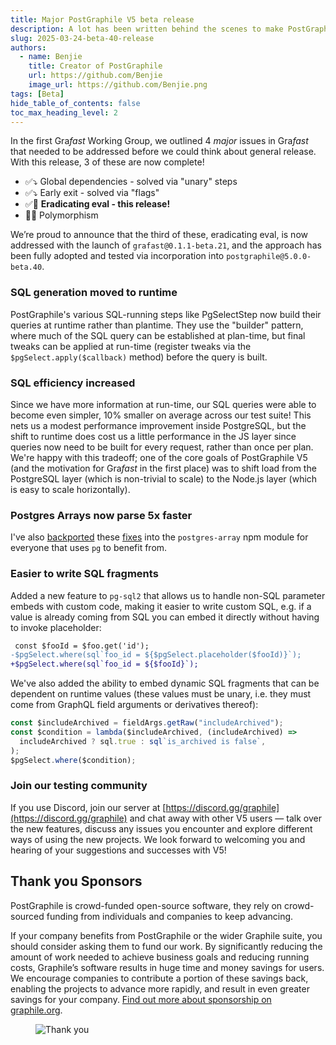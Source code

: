 ```yaml
---
title: Major PostGraphile V5 beta release
description: A lot has been written behind the scenes to make PostGraphile V5 even better!
slug: 2025-03-24-beta-40-release
authors:
  - name: Benjie
    title: Creator of PostGraphile
    url: https://github.com/Benjie
    image_url: https://github.com/Benjie.png
tags: [Beta]
hide_table_of_contents: false
toc_max_heading_level: 2
---
```



<p className={styles.intro}>

In the first Gra<em>fast</em> Working Group, we outlined 4 <em>major</em> issues in Gra<em>fast</em>
that needed to be addressed before we could think about general release. With
this release, 3 of these are now complete!

- ✅⤵️ Global dependencies - solved via "unary" steps
- ✅⤵️ Early exit - solved via "flags"
- ✅🎉 **Eradicating eval - this release!**
- 🤔🔜 Polymorphism

We’re proud to announce that the third of these, eradicating eval, is now
addressed with the launch of `grafast@0.1.1-beta.21`, and the approach has been
fully adopted and tested via incorporation into `postgraphile@5.0.0-beta.40`.

</p>

### SQL generation moved to runtime

PostGraphile's various SQL-running steps like PgSelectStep now build their
queries at runtime rather than plantime. They use the "builder" pattern, where
much of the SQL query can be established at plan-time, but final tweaks can be
applied at run-time (register tweaks via the `$pgSelect.apply($callback)`
method) before the query is built.

### SQL efficiency increased

Since we have more information at run-time, our SQL queries were able to become
even simpler, 10% smaller on average across our test suite! This nets us a
modest performance improvement inside PostgreSQL, but the shift to runtime does
cost us a little performance in the JS layer since queries now need to be built
for every request, rather than once per plan. We're happy with this tradeoff;
one of the core goals of PostGraphile V5 (and the motivation for Gra*fast* in the
first place) was to shift load from the PostgreSQL layer (which is non-trivial
to scale) to the Node.js layer (which is easy to scale horizontally).

### Postgres Arrays now parse 5x faster

I've also [backported](https://github.com/bendrucker/postgres-array/pull/19)
these [fixes](https://github.com/bendrucker/postgres-array/pull/20) into the
`postgres-array` npm module for everyone that uses `pg` to benefit from.

### Easier to write SQL fragments

Added a new feature to `pg-sql2` that allows us to handle non-SQL parameter
embeds with custom code, making it easier to write custom SQL, e.g. if a value
is already coming from SQL you can embed it directly without having to invoke
placeholder:

```diff
 const $fooId = $foo.get('id');
-$pgSelect.where(sql`foo_id = ${$pgSelect.placeholder($fooId)}`);
+$pgSelect.where(sql`foo_id = ${$fooId}`);
```

We've also added the ability to embed dynamic SQL fragments that can be
dependent on runtime values (these values must be unary, i.e. they must come
from GraphQL field arguments or derivatives thereof):

```ts
const $includeArchived = fieldArgs.getRaw("includeArchived");
const $condition = lambda($includeArchived, (includeArchived) =>
  includeArchived ? sql.true : sql`is_archived is false`,
);
$pgSelect.where($condition);
```

### Join our testing community

If you use Discord, join our server at [https://discord.gg/graphile](https://discord.gg/graphile) and chat away with other V5 users — talk over the new features, discuss any issues you encounter and explore different ways of using the new projects. We look forward to welcoming you and hearing of your suggestions and successes with V5!

## Thank you Sponsors

PostGraphile is crowd-funded open-source software, they rely on
crowd-sourced funding from individuals and companies to keep advancing.

If your company benefits from PostGraphile or the wider Graphile
suite, you should consider asking them to fund our work. By significantly
reducing the amount of work needed to achieve business goals and reducing
running costs, Graphile’s software results in huge time and money savings for
users. We encourage companies to contribute a portion of these savings back,
enabling the projects to advance more rapidly, and result in even greater
savings for your company.
[Find out more about sponsorship on graphile.org](https://graphile.org/sponsor/).

<figure>

![Thank you](../static/img/news/thank-you.svg)

</figure>
